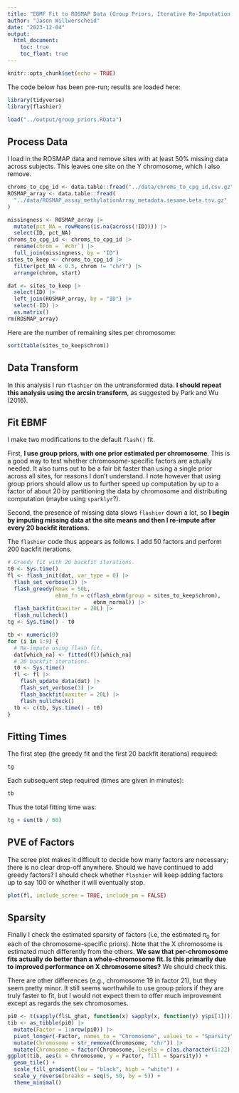 ```yaml
---
title: "EBMF Fit to ROSMAP Data (Group Priors, Iterative Re-Imputation)"
author: "Jason Willwerscheid"
date: "2023-12-04"
output: 
  html_document:
    toc: true
    toc_float: true
---
```


```r
knitr::opts_chunk$set(echo = TRUE)
```

The code below has been pre-run; results are loaded here:

```r
library(tidyverse)
library(flashier)

load("../output/group_priors.RData")
```

## Process Data

I load in the ROSMAP data and remove sites with at least 50% missing data across subjects. This leaves one site on the Y chromosome, which I also remove. 

```r
chroms_to_cpg_id <- data.table::fread("../data/chroms_to_cpg_id.csv.gz") 
ROSMAP_array <- data.table::fread(
  "../data/ROSMAP_assay_methylationArray_metadata.sesame.beta.tsv.gz"
)

missingness <- ROSMAP_array |>
  mutate(pct_NA = rowMeans(is.na(across(!ID)))) |>
  select(ID, pct_NA)
chroms_to_cpg_id <- chroms_to_cpg_id |>
  rename(chrom = `#chr`) |>
  full_join(missingness, by = "ID") 
sites_to_keep <- chroms_to_cpg_id |>
  filter(pct_NA < 0.5, chrom != "chrY") |>
  arrange(chrom, start)

dat <- sites_to_keep |>
  select(ID) |>
  left_join(ROSMAP_array, by = "ID") |>
  select(-ID) |>
  as.matrix()
rm(ROSMAP_array)
```

Here are the number of remaining sites per chromosome:

```r
sort(table(sites_to_keep$chrom))
```


## Data Transform

In this analysis I run `flashier` on the untransformed data. **I should repeat this analysis using the arcsin transform**, as suggested by Park and Wu (2016).


## Fit EBMF

I make two modifications to the default `flash()` fit. 

First, **I use group priors, with one prior estimated per chromosome**. This is a good way to test whether chromosome-specific factors are actually needed. It also turns out to be a fair bit faster than using a single prior across all sites, for reasons I don't understand. I note however that using group priors should allow us to further speed up computation by up to a factor of about 20 by partitioning the data by chromosome and distributing computation (maybe using `sparklyr`?).

Second, the presence of missing data slows `flashier` down a lot, so **I begin by imputing missing data at the site means and then I re-impute after every 20 backfit iterations**. 

The `flashier` code thus appears as follows. I add 50 factors and perform 200 backfit iterations.

```r
# Greedy fit with 20 backfit iterations.
t0 <- Sys.time()
fl <- flash_init(dat, var_type = 0) |>
  flash_set_verbose(3) |>
  flash_greedy(Kmax = 50L,
               ebnm_fn = c(flash_ebnm(group = sites_to_keep$chrom), 
                           ebnm_normal)) |>
  flash_backfit(maxiter = 20L) |>
  flash_nullcheck()
tg <- Sys.time() - t0

tb <- numeric(0)
for (i in 1:9) {
  # Re-impute using flash fit.
  dat[which_na] <- fitted(fl)[which_na]
  # 20 backfit iterations.
  t0 <- Sys.time()
  fl <- fl |>
    flash_update_data(dat) |>
    flash_set_verbose(3) |>
    flash_backfit(maxiter = 20L) |>
    flash_nullcheck()
  tb <- c(tb, Sys.time() - t0)
}
```


## Fitting Times

The first step (the greedy fit and the first 20 backfit iterations) required:

```r
tg
```

Each subsequent step required (times are given in minutes):

```r
tb
```

Thus the total fitting time was:

```r
tg + sum(tb / 60)
```


## PVE of Factors

The scree plot makes it difficult to decide how many factors are necessary; there is no clear drop-off anywhere. Should we have continued to add greedy factors? I should check whether `flashier` will keep adding factors up to say 100 or whether it will eventually stop.

```r
plot(fl, include_scree = TRUE, include_pm = FALSE)
```


## Sparsity

Finally I check the estimated sparsity of factors (i.e, the estimated $\pi_0$ for each of the chromosome-specific priors). Note that the X chromosome is estimated much differently from the others. **We saw that per-chromosome fits actually do better than a whole-chromosome fit. Is this primarily due to improved performance on X chromosome sites?** We should check this.

There are other differences (e.g., chromosome 19 in factor 21), but they seem pretty minor. It still seems worthwhile to use group priors if they are truly faster to fit, but I would not expect them to offer much improvement except as regards the sex chromosomes.

```r
pi0 <- t(sapply(fl$L_ghat, function(x) sapply(x, function(y) y$pi[1])))
tib <- as_tibble(pi0) |>
  mutate(Factor = 1:nrow(pi0)) |>
  pivot_longer(-Factor, names_to = "Chromosome", values_to = "Sparsity") |>
  mutate(Chromosome = str_remove(Chromosome, "chr")) |>
  mutate(Chromosome = factor(Chromosome, levels = c(as.character(1:22), "X")))
ggplot(tib, aes(x = Chromosome, y = Factor, fill = Sparsity)) + 
  geom_tile() +
  scale_fill_gradient(low = "black", high = "white") +
  scale_y_reverse(breaks = seq(5, 50, by = 5)) +
  theme_minimal()
```
